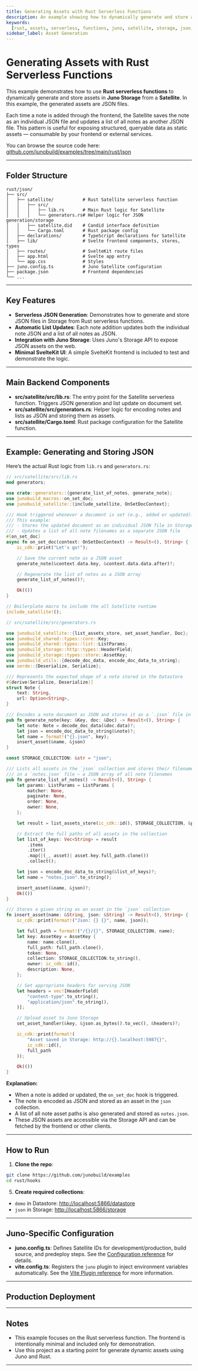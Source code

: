 ```yaml
---
title: Generating Assets with Rust Serverless Functions
description: An example showing how to dynamically generate and store assets (like JSON) in Storage using Rust in Juno Satellites.
keywords:
  [rust, assets, serverless, functions, juno, satellite, storage, json, example]
sidebar_label: Asset Generation
---
```


# Generating Assets with Rust Serverless Functions

This example demonstrates how to use **Rust serverless functions** to dynamically generate and store assets in **Juno Storage** from a **Satellite**. In this example, the generated assets are JSON files.

Each time a note is added through the frontend, the Satellite saves the note as an individual JSON file and updates a list of all notes as another JSON file. This pattern is useful for exposing structured, queryable data as static assets — consumable by your frontend or external services.

You can browse the source code here: [github.com/junobuild/examples/tree/main/rust/json](https://github.com/junobuild/examples/tree/main/rust/json)

---

## Folder Structure

```
rust/json/
├── src/
│   ├── satellite/           # Rust Satellite serverless function
│   │   ├── src/
│   │   │   ├── lib.rs       # Main Rust logic for Satellite
│   │   │   └── generators.rs# Helper logic for JSON generation/storage
│   │   ├── satellite.did    # Candid interface definition
│   │   └── Cargo.toml       # Rust package config
│   ├── declarations/        # TypeScript declarations for Satellite
│   ├── lib/                 # Svelte frontend components, stores, types
│   ├── routes/              # SvelteKit route files
│   ├── app.html             # Svelte app entry
│   └── app.css              # Styles
├── juno.config.ts           # Juno Satellite configuration
├── package.json             # Frontend dependencies
└── ...
```

---

## Key Features

- **Serverless JSON Generation**: Demonstrates how to generate and store JSON files in Storage from Rust serverless functions.
- **Automatic List Updates**: Each note addition updates both the individual note JSON and a list of all notes as JSON.
- **Integration with Juno Storage**: Uses Juno's Storage API to expose JSON assets on the web.
- **Minimal SvelteKit UI**: A simple SvelteKit frontend is included to test and demonstrate the logic.

---

## Main Backend Components

- **src/satellite/src/lib.rs**: The entry point for the Satellite serverless function. Triggers JSON generation and list update on document set.
- **src/satellite/src/generators.rs**: Helper logic for encoding notes and lists as JSON and storing them as assets.
- **src/satellite/Cargo.toml**: Rust package configuration for the Satellite function.

---

## Example: Generating and Storing JSON

Here’s the actual Rust logic from `lib.rs` and `generators.rs`:

```rust
// src/satellite/src/lib.rs
mod generators;

use crate::generators::{generate_list_of_notes, generate_note};
use junobuild_macros::on_set_doc;
use junobuild_satellite::{include_satellite, OnSetDocContext};

/// Hook triggered whenever a document is set (e.g., added or updated).
/// This example:
/// - Stores the updated document as an individual JSON file in Storage
/// - Updates a list of all note filenames as a separate JSON file
#[on_set_doc]
async fn on_set_doc(context: OnSetDocContext) -> Result<(), String> {
    ic_cdk::print("Let's go!");

    // Save the current note as a JSON asset
    generate_note(&context.data.key, &context.data.data.after)?;

    // Regenerate the list of notes as a JSON array
    generate_list_of_notes()?;

    Ok(())
}

// Boilerplate macro to include the all Satellite runtime
include_satellite!();
```

```rust
// src/satellite/src/generators.rs

use junobuild_satellite::{list_assets_store, set_asset_handler, Doc};
use junobuild_shared::types::core::Key;
use junobuild_shared::types::list::ListParams;
use junobuild_storage::http::types::HeaderField;
use junobuild_storage::types::store::AssetKey;
use junobuild_utils::{decode_doc_data, encode_doc_data_to_string};
use serde::{Deserialize, Serialize};

/// Represents the expected shape of a note stored in the Datastore
#[derive(Serialize, Deserialize)]
struct Note {
    text: String,
    url: Option<String>,
}

/// Encodes a note document as JSON and stores it as a `.json` file in Storage
pub fn generate_note(key: &Key, doc: &Doc) -> Result<(), String> {
    let note: Note = decode_doc_data(&doc.data)?;
    let json = encode_doc_data_to_string(&note)?;
    let name = format!("{}.json", key);
    insert_asset(&name, &json)
}

const STORAGE_COLLECTION: &str = "json";

/// Lists all assets in the `json` collection and stores their filenames
/// in a `notes.json` file — a JSON array of all note filenames
pub fn generate_list_of_notes() -> Result<(), String> {
    let params: ListParams = ListParams {
        matcher: None,
        paginate: None,
        order: None,
        owner: None,
    };

    let result = list_assets_store(ic_cdk::id(), STORAGE_COLLECTION, &params)?;

    // Extract the full paths of all assets in the collection
    let list_of_keys: Vec<String> = result
        .items
        .iter()
        .map(|(_, asset)| asset.key.full_path.clone())
        .collect();

    let json = encode_doc_data_to_string(&list_of_keys)?;
    let name = "notes.json".to_string();

    insert_asset(&name, &json)?;
    Ok(())
}

/// Stores a given string as an asset in the `json` collection
fn insert_asset(name: &String, json: &String) -> Result<(), String> {
    ic_cdk::print(format!("Json: {} {}", name, json));

    let full_path = format!("/{}/{}", STORAGE_COLLECTION, name);
    let key: AssetKey = AssetKey {
        name: name.clone(),
        full_path: full_path.clone(),
        token: None,
        collection: STORAGE_COLLECTION.to_string(),
        owner: ic_cdk::id(),
        description: None,
    };

    // Set appropriate headers for serving JSON
    let headers = vec![HeaderField(
        "content-type".to_string(),
        "application/json".to_string(),
    )];

    // Upload asset to Juno Storage
    set_asset_handler(&key, &json.as_bytes().to_vec(), &headers)?;

    ic_cdk::print(format!(
        "Asset saved in Storage: http://{}.localhost:5987{}",
        ic_cdk::id(),
        full_path
    ));

    Ok(())
}
```

**Explanation:**

- When a note is added or updated, the `on_set_doc` hook is triggered.
- The note is encoded as JSON and stored as an asset in the `json` collection.
- A list of all note asset paths is also generated and stored as `notes.json`.
- These JSON assets are accessible via the Storage API and can be fetched by the frontend or other clients.

---

## How to Run

1. **Clone the repo**:

```bash
git clone https://github.com/junobuild/examples
cd rust/hooks
```


<HowToStart index={2} />


<CreateSatellite index={4} />

5. **Create required collections**:

- `demo` in Datastore: [http://localhost:5866/datastore](http://localhost:5866/datastore)
- `json` in Storage: [http://localhost:5866/storage](http://localhost:5866/storage)


<HowToRun />

---

## Juno-Specific Configuration

- **juno.config.ts**: Defines Satellite IDs for development/production, build source, and predeploy steps. See the [Configuration reference](../../../reference/configuration.mdx) for details.
- **vite.config.ts**: Registers the `juno` plugin to inject environment variables automatically. See the [Vite Plugin reference](../../../reference/plugins.mdx#vite-plugin) for more information.

---

## Production Deployment


<ProdDeploy />

---

## Notes

- This example focuses on the Rust serverless function. The frontend is intentionally minimal and included only for demonstration.
- Use this project as a starting point for generate dynamic assets using Juno and Rust.

---


<References />
